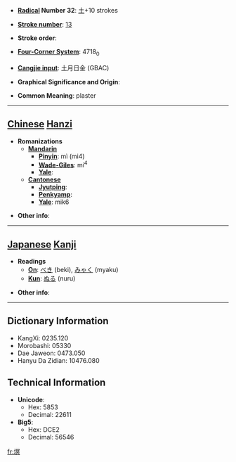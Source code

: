 * '''[[Wiktionary:Chinese radical index| Radical]] Number 32''': [[Wiktionary:Chinese radical index 土|土]]+10 strokes

* '''[[Wiktionary:Chinese total strokes index|Stroke number]]''': [[Wiktionary:Chinese total strokes index 13|13]]

* '''Stroke order''': 

* '''[[Wiktionary:Chinese four corner index|Four-Corner System]]''': 4718<sub>0</sub>

* '''[[Wiktionary:Chinese Cangjie index|Cangjie input]]''': 土月日金 (GBAC)

* '''Graphical Significance and Origin''': 

* '''Common Meaning''': plaster

----

== [[Chinese]] [[Hanzi]] ==

* '''Romanizations'''
** '''[[Mandarin]]'''
*** '''[[Pinyin]]''': mì (mi4)
*** '''[[Wade-Giles]]''': mi<sup>4</sup>
*** '''[[Yale]]''': 
** '''[[Cantonese]]'''
*** '''[[Jyutping]]''':
*** '''[[Penkyamp]]''': 
*** '''[[Yale]]''': mik6

* '''Other info''': 

----

== [[Japanese]] [[Kanji]] ==

* '''Readings'''
** '''[[On]]''': [[べき]] (beki), [[みゃく]] (myaku)
** '''[[Kun]]''': [[ぬる]] (nuru)

* '''Other info''':  

----

== Dictionary Information ==

* KangXi: 0235.120
* Morobashi: 05330
* Dae Jaweon: 0473.050
* Hanyu Da Zidian: 10476.080

== Technical Information ==

* '''Unicode''':
** Hex: 5853
** Decimal: 22611
* '''Big5''':
** Hex: DCE2
** Decimal: 56546

[[fr:塓]]
